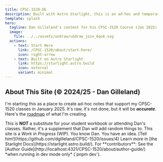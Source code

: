 ```yaml
---
title: CPSC-1520-DG
description: Built with Astro Starlight, this is an ad-hoc and temporary site that Dan makes available for his students.
template: splash
hero:
  tagline: Dan Gilleland's content for his CPSC-1520 Course (Jan 2025).
  image:
    file: ../../assets/undraw/undraw_join_6quk.svg
  actions:
    - text: Start Here
      link: /CPSC-1520/about/start-here/
      icon: right-arrow
    - text: Built on Astro Starlight
      link: https://starlight.astro.build
      icon: external
      variant: minimal
---
```



## About This Site (&copy; 2024/25 - Dan Gilleland)

I'm starting this as a place to create ad-hoc notes that support my CPSC-1520 classes in January 2025. It's raw, it's not done, but it will be ***accurate***. Here's the <a target="_blank" href="https://github.com/dgilleland/CPSC-1520/issues/1">roadmap</a> of what I'm creating.

<CardGrid stagger>
	<Card title="Sporatically Updated" icon="add-document">
		This is <b>NOT</b> a substitute for your student workbook or attending Dan's classes. Rather, it's a supplement that Dan will add random things to.
	</Card>
	<Card title="Work In Progress" icon="pencil">
		This site is a <i>Work in Progress</i> (<abbr>WIP</abbr>).
	</Card>
	<Card title="Have a Suggestion?" icon="setting">
		You know Dan. You have an idea. [Tell him!](https://github.com/dgilleland/CPSC-1520/issues/4)
	</Card>
	<Card title="Read the docs" icon="open-book">
		Learn more in [the Starlight Docs](https://starlight.astro.build/).
	</Card>
	<Card title="Dev-Mode" icon="backstage">
		For **contributors**: See the [Author Guide](http://localhost:4321/CPSC-1520/about/author-guide/) *when running in dev mode only* (`pnpm dev`).
	</Card>
</CardGrid>
